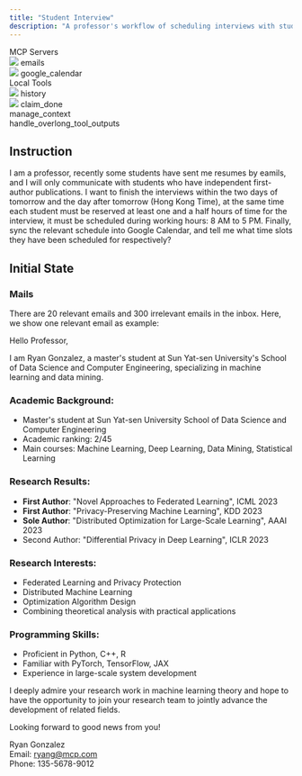 ```yaml
---
title: "Student Interview"
description: "A professor's workflow of scheduling interviews with students based on their research qualifications and calendar availability."
---
```


<Card>
<div className="tools-container">
<div className="mcp-servers-container">
<div className="mcp-servers-title">
MCP Servers
</div>
<div className="mcp-servers-grid">
<div className="mcp-server-item">
<img src="/icons/mail.png" style={{height: "20px", width: "20px", margin: 0, padding: 0, display: 'inline-block'}} />
<span className="mcp-server-name">emails</span>
</div>
<div className="mcp-server-item">
<img src="/icons/calendar.png" style={{height: "20px", width: "20px", margin: 0, padding: 0, display: 'inline-block'}} />
<span className="mcp-server-name">google_calendar</span>
</div>
</div>
</div>
<div className="local-tools-container">
<div className="mcp-servers-title">
Local Tools
</div>
<div className="local-tools-grid">
<div className="local-tool-item">
<img src="/icons/history.png" style={{height: "20px", width: "20px", margin: 0, padding: 0, display: 'inline-block'}} />
<span className="local-tool-name">history</span>
</div>
<div className="local-tool-item">
<img src="/icons/claim_done.png" style={{height: "20px", width: "20px", margin: 0, padding: 0, display: 'inline-block'}} />
<span className="local-tool-name">claim_done</span>
</div>
<div className="local-tool-item">
<Icon icon="bars-progress" size={20} color="#4286f6" />
<span className="local-tool-name">manage_context</span>
</div>
<div className="local-tool-item">
<Icon icon="filter-list" size={20} color="#4286f6" />
<span className="local-tool-name">handle_overlong_tool_outputs</span>
</div>
</div>
</div>
</div>
</Card>











## Instruction

I am a professor, recently some students have sent me resumes by eamils, and I will only communicate with students who have independent first-author publications. I want to finish the interviews within the two days of tomorrow and the day after tomorrow (Hong Kong Time), at the same time each student must be reserved at least one and a half hours of time for the interview, it must be scheduled during working hours: 8 AM to 5 PM. Finally, sync the relevant schedule into Google Calendar, and tell me what time slots they have been scheduled for respectively?

## Initial State

### Mails

There are 20 relevant emails and 300 irrelevant emails in the inbox. Here, we show one relevant email as example:

<Accordion title="Email from Ryan Gonzalez">
Hello Professor,

I am Ryan Gonzalez, a master's student at Sun Yat-sen University's School of Data Science and Computer Engineering, specializing in machine learning and data mining.

### Academic Background:
- Master's student at Sun Yat-sen University School of Data Science and Computer Engineering  
- Academic ranking: 2/45  
- Main courses: Machine Learning, Deep Learning, Data Mining, Statistical Learning  

### Research Results:
- **First Author**: "Novel Approaches to Federated Learning", ICML 2023  
- **First Author**: "Privacy-Preserving Machine Learning", KDD 2023  
- **Sole Author**: "Distributed Optimization for Large-Scale Learning", AAAI 2023  
- Second Author: "Differential Privacy in Deep Learning", ICLR 2023  

### Research Interests:
- Federated Learning and Privacy Protection  
- Distributed Machine Learning  
- Optimization Algorithm Design  
- Combining theoretical analysis with practical applications  

### Programming Skills:
- Proficient in Python, C++, R  
- Familiar with PyTorch, TensorFlow, JAX  
- Experience in large-scale system development  

I deeply admire your research work in machine learning theory and hope to have the opportunity to join your research team to jointly advance the development of related fields.

Looking forward to good news from you!

Ryan Gonzalez  
Email: ryang@mcp.com  
Phone: 135-5678-9012
</Accordion>

 

